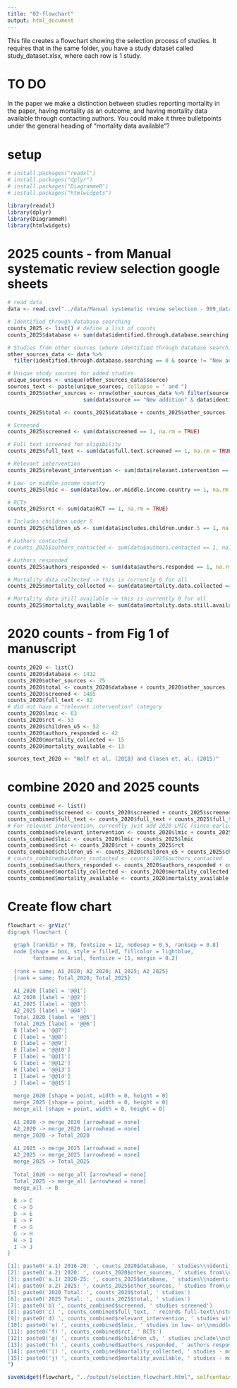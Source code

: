 ```yaml
---
title: "02-flowchart"
output: html_document
---
```


This file creates a flowchart showing the selection process of studies. It requires that in the same folder, you have a study dataset called study_dataset.xlsx, where each row is 1 study. 

# TO DO
In the paper we make a distinction between studies reporting mortality in the paper, having mortality as an outcome, and having mortality data available through contacting authors. You could make it three bulletpoints under the general heading of "mortality data available"?

# setup
```r
# install.packages("readxl")
# install.packages("dplyr")
# install.packages("DiagrammeR")
# install.packages("htmlwidgets")

library(readxl)
library(dplyr)
library(DiagrammeR)
library(htmlwidgets)
```

# 2025 counts - from Manual systematic review selection google sheets
```r
# read data
data <- read.csv("../data/Manual systematic review selection - 999_data_set.csv")

# Identified through database searching
counts_2025 <- list() # define a list of counts
counts_2025$database <- sum(data$identified.through.database.searching == 1, na.rm = TRUE)

# Studies from other sources (where identified through database searching == 0)
other_sources_data <- data %>%
  filter(identified.through.database.searching == 0 & source != "New addition")

# Unique study sources for added studies
unique_sources <- unique(other_sources_data$source)
sources_text <- paste(unique_sources, collapse = " and ")
counts_2025$other_sources <- nrow(other_sources_data %>% filter(source != "New addition")) + 
                        sum(data$source == "New addition" & data$identified.through.database.searching == 0, na.rm = TRUE)

counts_2025$total <- counts_2025$database + counts_2025$other_sources

# Screened
counts_2025$screened <- sum(data$screened == 1, na.rm = TRUE)

# Full text screened for eligibility
counts_2025$full_text <- sum(data$full.text.screened == 1, na.rm = TRUE)

# Relevant intervention
counts_2025$relevant_intervention <- sum(data$relevant.intervention == 1, na.rm = TRUE)

# Low- or middle-income country
counts_2025$lmic <- sum(data$low..or.middle.income.country == 1, na.rm = TRUE)

# RCTs
counts_2025$rct <- sum(data$RCT == 1, na.rm = TRUE)

# Includes children under 5
counts_2025$children_u5 <- sum(data$includes.children.under.5 == 1, na.rm = TRUE)

# Authors contacted
# counts_2025$authors_contacted <- sum(data$authors.contacted == 1, na.rm = TRUE)

# Authors responded
counts_2025$authors_responded <- sum(data$authors.responded == 1, na.rm = TRUE)

# Mortality data collected -> this is currently 0 for all
counts_2025$mortality_collected <- sum(data$mortality.data.collected == 1, na.rm = TRUE)

# Mortality data still available -> this is currently 0 for all
counts_2025$mortality_available <- sum(data$mortality.data.still.available == 1, na.rm = TRUE)
```

# 2020 counts - from Fig 1 of manuscript
```r
counts_2020 <- list()
counts_2020$database <- 1412
counts_2020$other_sources <- 75
counts_2020$total <- counts_2020$database + counts_2020$other_sources
counts_2020$screened <- 1485
counts_2020$full_text <- 82
# did not have a "relevant intervention" category
counts_2020$lmic <- 63
counts_2020$rct <- 53
counts_2020$children_u5 <- 52
counts_2020$authors_responded <- 42
counts_2020$mortality_collected <- 15
counts_2020$mortality_available <- 13

sources_text_2020 <- "Wolf et al. (2018) and Clasen et. al. (2015)"
```

# combine 2020 and 2025 counts
```r
counts_combined <- list()
counts_combined$screened <- counts_2020$screened + counts_2025$screened
counts_combined$full_text <- counts_2020$full_text + counts_2025$full_text
# For relevant intervention, currently just add 2020 LMIC (since earlier filter didn't exist)
counts_combined$relevant_intervention <- counts_2020$lmic + counts_2025$relevant_intervention
counts_combined$lmic <- counts_2020$lmic + counts_2025$lmic
counts_combined$rct <- counts_2020$rct + counts_2025$rct
counts_combined$children_u5 <- counts_2020$children_u5 + counts_2025$children_u5
# counts_combined$authors_contacted <- counts_2025$authors_contacted  
counts_combined$authors_responded <- counts_2020$authors_responded + counts_2025$authors_responded
counts_combined$mortality_collected <- counts_2020$mortality_collected + counts_2025$mortality_collected
counts_combined$mortality_available <- counts_2020$mortality_available + counts_2025$mortality_available
```

# Create flow chart
```r
flowchart <- grViz("
digraph flowchart {
  
  graph [rankdir = TB, fontsize = 12, nodesep = 0.5, ranksep = 0.8]
  node [shape = box, style = filled, fillcolor = lightblue, 
        fontname = Arial, fontsize = 11, margin = 0.2]
  
  {rank = same; A1_2020; A2_2020; A1_2025; A2_2025}
  {rank = same; Total_2020; Total_2025}
  
  A1_2020 [label = '@@1']
  A2_2020 [label = '@@2']
  A1_2025 [label = '@@3']
  A2_2025 [label = '@@4']
  Total_2020 [label = '@@5']
  Total_2025 [label = '@@6']
  B [label = '@@7']
  C [label = '@@8']
  D [label = '@@9']
  E [label = '@@10']
  F [label = '@@11']
  G [label = '@@12']
  H [label = '@@13']
  I [label = '@@14']
  J [label = '@@15']
  
  merge_2020 [shape = point, width = 0, height = 0]
  merge_2025 [shape = point, width = 0, height = 0]
  merge_all [shape = point, width = 0, height = 0]
  
  A1_2020 -> merge_2020 [arrowhead = none]
  A2_2020 -> merge_2020 [arrowhead = none]
  merge_2020 -> Total_2020
  
  A1_2025 -> merge_2025 [arrowhead = none]
  A2_2025 -> merge_2025 [arrowhead = none]
  merge_2025 -> Total_2025
  
  Total_2020 -> merge_all [arrowhead = none]
  Total_2025 -> merge_all [arrowhead = none]
  merge_all -> B
  
  B -> C
  C -> D
  D -> E
  E -> F
  F -> G
  G -> H
  H -> I
  I -> J
}

[1]: paste0('a.1) 2016-20: ', counts_2020$database, ' studies\\nidentified through\\ndatabase searching')
[2]: paste0('a.2) 2020: ', counts_2020$other_sources, ' studies from\\n', sources_text_2020)
[3]: paste0('a.1) 2020-25: ', counts_2025$database, ' studies\\nidentified through\\ndatabase searching')
[4]: paste0('a.2) 2025: ', counts_2025$other_sources, ' studies from\\n', sources_text)
[5]: paste0('2020 Total: ', counts_2020$total, ' studies')
[6]: paste0('2025 Total: ', counts_2025$total, ' studies')
[7]: paste0('b) ', counts_combined$screened, ' studies screened')
[8]: paste0('c) ', counts_combined$full_text, ' records full-text\\nstudies for eligibility')
[9]: paste0('d) ', counts_combined$relevant_intervention, ' studies with\\nrelevant intervention')
[10]: paste0('e) ', counts_combined$lmic, ' studies in low- or\\nmiddle-income country')
[11]: paste0('f) ', counts_combined$rct, ' RCTs')
[12]: paste0('g) ', counts_combined$children_u5, ' studies include\\nchildren under 5')
[13]: paste0('h) ', counts_combined$authors_responded, ' authors responded')
[14]: paste0('i) ', counts_combined$mortality_collected, ' studies - mortality\\ndata collected')
[15]: paste0('j) ', counts_combined$mortality_available, ' studies - mortality\\ndata still available')
")

saveWidget(flowchart, "../output/selection_flowchart.html", selfcontained = TRUE)
```